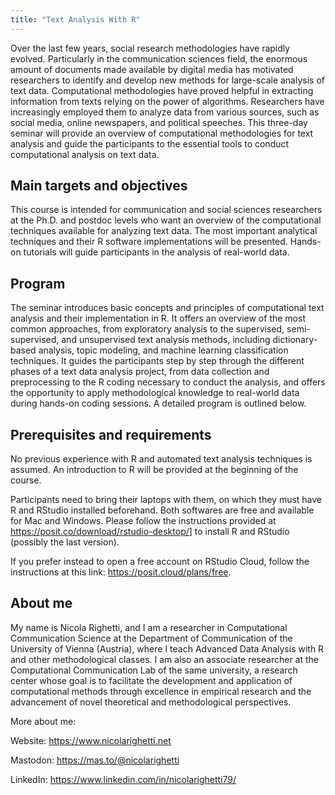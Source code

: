 ```yaml
---
title: "Text Analysis With R"
---
```


Over the last few years, social research methodologies have rapidly evolved. Particularly in the communication sciences field, the enormous amount of documents made available by digital media has motivated researchers to identify and develop new methods for large-scale analysis of text data. Computational methodologies have proved helpful in extracting information from texts relying on the power of algorithms. Researchers have increasingly employed them to analyze data from various sources, such as social media, online newspapers, and political speeches. This three-day seminar will provide an overview of computational methodologies for text analysis and guide the participants to the essential tools to conduct computational analysis on text data.

## Main targets and objectives

This course is intended for communication and social sciences researchers at the Ph.D. and postdoc levels who want an overview of the computational techniques available for analyzing text data. The most important analytical techniques and their R software implementations will be presented. Hands-on tutorials will guide participants in the analysis of real-world data.

## Program

The seminar introduces basic concepts and principles of computational text analysis and their implementation in R. It offers an overview of the most common approaches, from exploratory analysis to the supervised, semi-supervised, and unsupervised text analysis methods, including dictionary-based analysis, topic modeling, and machine learning classification techniques. It guides the participants step by step through the different phases of a text data analysis project, from data collection and preprocessing to the R coding necessary to conduct the analysis, and offers the opportunity to apply methodological knowledge to real-world data during hands-on coding sessions. A detailed program is outlined below.

## Prerequisites and requirements

No previous experience with R and automated text analysis techniques is assumed. An introduction to R will be provided at the beginning of the course.

Participants need to bring their laptops with them, on which they must have R and RStudio installed beforehand. Both softwares are free and available for Mac and Windows. Please follow the instructions provided at <https://posit.co/download/rstudio-desktop/>\] to install R and RStudio (possibly the last version).

If you prefer instead to open a free account on RStudio Cloud, follow the instructions at this link: <https://posit.cloud/plans/free>.

## About me

My name is Nicola Righetti, and I am a researcher in Computational Communication Science at the Department of Communication of the University of Vienna (Austria), where I teach Advanced Data Analysis with R and other methodological classes. I am also an associate researcher at the Computational Communication Lab of the same university, a research center whose goal is to facilitate the development and application of computational methods through excellence in empirical research and the advancement of novel theoretical and methodological perspectives.

More about me:

Website: <https://www.nicolarighetti.net>

Mastodon: [https://mas.to/\@nicolarighetti](https://mas.to/@nicolarighetti)

LinkedIn: <https://www.linkedin.com/in/nicolarighetti79/>\
\
\
